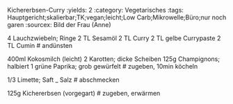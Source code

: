 Kichererbsen-Curry
:yields: 2
:category: Vegetarisches
:tags: Hauptgericht;skalierbar;TK;vegan;leicht;Low Carb;Mikrowelle;Büro;nur noch garen
:sourcex: Bild der Frau (Anne)

4 Lauchzwiebeln; Ringe
2 TL Sesamöl
2 TL Curry
2 TL gelbe Currypaste
2 TL Cumin
# andünsten

400ml Kokosmilch (leicht)
2 Karotten; dicke Scheiben
125g Champignons; halbiert
1 grüne Paprika; grob gewürfelt
# zugeben, 10min köcheln

1/3 Limette; Saft
_ Salz
# abschmecken

125g Kichererbsen (vorgegart)
# zugeben, erwärmen




